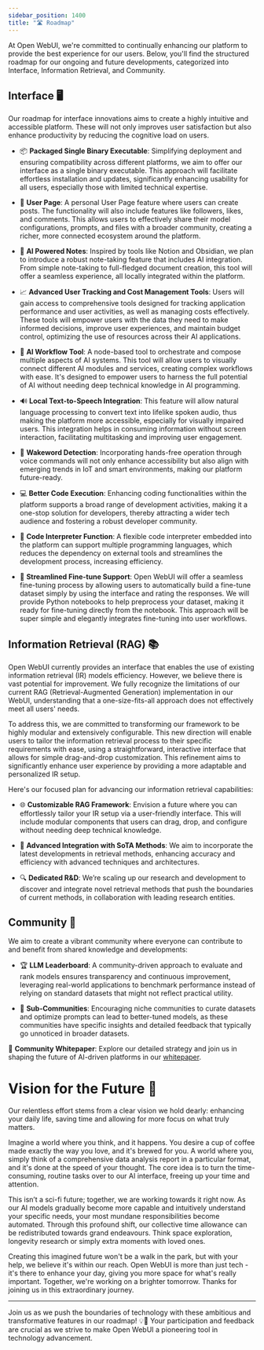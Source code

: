 ```yaml
---
sidebar_position: 1400
title: "🛣️ Roadmap"
---
```



<TopBanners />


At Open WebUI, we're committed to continually enhancing our platform to provide the best experience for our users. Below, you'll find the structured roadmap for our ongoing and future developments, categorized into Interface, Information Retrieval, and Community.

## Interface 🖥️

Our roadmap for interface innovations aims to create a highly intuitive and accessible platform. These will not only improves user satisfaction but also enhance productivity by reducing the cognitive load on users.

- 📦 **Packaged Single Binary Executable**: Simplifying deployment and ensuring compatibility across different platforms, we aim to offer our interface as a single binary executable. This approach will facilitate effortless installation and updates, significantly enhancing usability for all users, especially those with limited technical expertise.

- 👤 **User Page**: A personal User Page feature where users can create posts. The functionality will also include features like followers, likes, and comments. This allows users to effectively share their model configurations, prompts, and files with a broader community, creating a richer, more connected ecosystem around the platform.

- 📝 **AI Powered Notes**: Inspired by tools like Notion and Obsidian, we plan to introduce a robust note-taking feature that includes AI integration. From simple note-taking to full-fledged document creation, this tool will offer a seamless experience, all locally integrated within the platform.

- 📈 **Advanced User Tracking and Cost Management Tools**: Users will gain access to comprehensive tools designed for tracking application performance and user activities, as well as managing costs effectively. These tools will empower users with the data they need to make informed decisions, improve user experiences, and maintain budget control, optimizing the use of resources across their AI applications.

- 🧠 **AI Workflow Tool**: A node-based tool to orchestrate and compose multiple aspects of AI systems. This tool will allow users to visually connect different AI modules and services, creating complex workflows with ease. It's designed to empower users to harness the full potential of AI without needing deep technical knowledge in AI programming.

- 🔊 **Local Text-to-Speech Integration**: This feature will allow natural language processing to convert text into lifelike spoken audio, thus making the platform more accessible, especially for visually impaired users. This integration helps in consuming information without screen interaction, facilitating multitasking and improving user engagement.

- 📣 **Wakeword Detection**: Incorporating hands-free operation through voice commands will not only enhance accessibility but also align with emerging trends in IoT and smart environments, making our platform future-ready.

- 💻 **Better Code Execution**: Enhancing coding functionalities within the platform supports a broad range of development activities, making it a one-stop solution for developers, thereby attracting a wider tech audience and fostering a robust developer community.

- 🤖 **Code Interpreter Function**: A flexible code interpreter embedded into the platform can support multiple programming languages, which reduces the dependency on external tools and streamlines the development process, increasing efficiency.

- 🔧 **Streamlined Fine-tune Support**: Open WebUI will offer a seamless fine-tuning process by allowing users to automatically build a fine-tune dataset simply by using the interface and rating the responses. We will provide Python notebooks to help preprocess your dataset, making it ready for fine-tuning directly from the notebook. This approach will be super simple and elegantly integrates fine-tuning into user workflows.


## Information Retrieval (RAG) 📚

Open WebUI currently provides an interface that enables the use of existing information retrieval (IR) models efficiency. However, we believe there is vast potential for improvement. We fully recognize the limitations of our current RAG (Retrieval-Augmented Generation) implementation in our WebUI, understanding that a one-size-fits-all approach does not effectively meet all users' needs. 

To address this, we are committed to transforming our framework to be highly modular and extensively configurable. This new direction will enable users to tailor the information retrieval process to their specific requirements with ease, using a straightforward, interactive interface that allows for simple drag-and-drop customization. This refinement aims to significantly enhance user experience by providing a more adaptable and personalized IR setup.

Here's our focused plan for advancing our information retrieval capabilities:

- 🌐 **Customizable RAG Framework**: Envision a future where you can effortlessly tailor your IR setup via a user-friendly interface. This will include modular components that users can drag, drop, and configure without needing deep technical knowledge.

- 🔄 **Advanced Integration with SoTA Methods**: We aim to incorporate the latest developments in retrieval methods, enhancing accuracy and efficiency with advanced techniques and architectures.

- 🔍 **Dedicated R&D**: We’re scaling up our research and development to discover and integrate novel retrieval methods that push the boundaries of current methods, in collaboration with leading research entities.

## Community 🤝

We aim to create a vibrant community where everyone can contribute to and benefit from shared knowledge and developments:

- 🏆 **LLM Leaderboard**: A community-driven approach to evaluate and rank models ensures transparency and continuous improvement, leveraging real-world applications to benchmark performance instead of relying on standard datasets that might not reflect practical utility.

- 👥 **Sub-Communities**: Encouraging niche communities to curate datasets and optimize prompts can lead to better-tuned models, as these communities have specific insights and detailed feedback that typically go unnoticed in broader datasets.

🔗 **Community Whitepaper**: Explore our detailed strategy and join us in shaping the future of AI-driven platforms in our [whitepaper](https://openwebui.com/assets/files/whitepaper.pdf).


# Vision for the Future 🔭

Our relentless effort stems from a clear vision we hold dearly: enhancing your daily life, saving time and allowing for more focus on what truly matters. 

Imagine a world where you think, and it happens. You desire a cup of coffee made exactly the way you love, and it's brewed for you. A world where you, simply think of a comprehensive data analysis report in a particular format, and it's done at the speed of your thought. The core idea is to turn the time-consuming, routine tasks over to our AI interface, freeing up your time and attention.

This isn’t a sci-fi future; together, we are working towards it right now. As our AI models gradually become more capable and intuitively understand your specific needs, your most mundane responsibilities become automated. Through this profound shift, our collective time allowance can be redistributed towards grand endeavours. Think space exploration, longevity research or simply extra moments with loved ones. 

Creating this imagined future won't be a walk in the park, but with your help, we believe it's within our reach. Open WebUI is more than just tech - it's there to enhance your day, giving you more space for what's really important. Together, we're working on a brighter tomorrow. Thanks for joining us in this extraordinary journey.

---

Join us as we push the boundaries of technology with these ambitious and transformative features in our roadmap! 💡🚀 Your participation and feedback are crucial as we strive to make Open WebUI a pioneering tool in technology advancement.